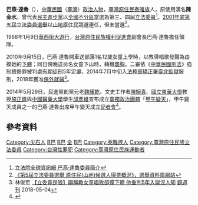 {{Infobox_officeholder
| name = 巴燕·達魯<br/><small>Pa-yen Ta-lu</small>
| image name =巴燕立法委員達魯 (第三屆).jpg
| width = 
| now = 中華民國（台灣）政治人士 
| period = 
| Sex = 男 
| Native place = 
| date of birth = {{Birth date and age|1951|12|16}}
| party = {{Dpp|19px}}
| place of birth = 
| educate = 
*初中畢業
| past = 
*民主進步黨中央黨部組織發展部組訓組組長
*民主進步黨中央黨部原住民族委員會幹事
*台灣原住民族權利促進會副會長
*台灣原住民族憲法運動聯盟
*還我土地運動
*終結吳鳳銅像運動
*救援皺妓1987、1988總指揮
*中華民國台灣原住民部落工作站發展協會
*台灣原住民族自治聯盟
*參加一九九八年國際原住民會議
*第三屆立法委員<br><span style="color: blue;">(1996年-1999年)</span>
*第四屆立法委員<br><span style="color: blue;">(1999年-2002年)</span>
*[[環球電視_(台灣)|環球電視]]董事長
*甲午變天成員
}}
'''巴燕·達魯'''（{{bd|1951年|12月16日|catIdx=B巴}}），[[中華民國|中華民國]]（[[臺灣|臺灣]]）[[政治人物|政治人物]]，[[臺灣原住民|臺灣原住民]][[泰雅族|泰雅族]]人，原使用漢名'''陳金水'''。曾代表[[民主進步黨|民主進步黨]]以[[全國不分區|全國不分區]]當選為第三、四屆[[立法委員|立法委員]]<ref>[http://www.ly.gov.tw/ly/01_introduce/0103_leg/leg_main/leg_ver01_01.jsp?ItemNO=01030100&lgno=00003&stage=4 立法院全球資訊網 巴燕·達魯委員簡介]</ref>。[[2001年中華民國立法委員選舉|2001年底第五屆立法委員選舉]]以[[山地原住民|山地原住民]]競選連任，但未當選<ref>[http://210.69.23.140/vote3.asp?pass1=B2001C0000000000aaa 《第5屆立法委員選舉 原住民(山地)候選人得票概況》，選舉資料庫網站]{{dead link|date=2017年12月 |bot=InternetArchiveBot |fix-attempted=yes }}</ref>。

1988年1月9日[[華西街大遊行|華西街大遊行]]，[[台灣原住民族權利促進會|台灣原住民族權利促進會]]副會長巴燕·達魯擔任領隊。

2010年9月15日，巴燕·達魯開車送部落1名12歲女童上學時，以教導唱歌發聲為由摸她的[[下體|下體]]；同日傍晚送另名女童下山時，藉機[[襲胸|襲胸]]。二審依《[[中華民國刑法|中華民國刑法]]》強制猥褻罪被判處[[有期徒刑|有期徒刑]]5年定讞，2014年7月中旬入[[法務部矯正署臺北監獄|法務部矯正署臺北監獄]]服刑，2018年獲准[[保外就醫|保外就醫]]<ref>林俊宏 [https://www.mirrormedia.mg/story/20180504inv003/ 【立委竟是狼】辯稱教女童唱歌卻摸下體 他重判5年入獄沒人知] {{Wayback|url=https://www.mirrormedia.mg/story/20180504inv003/ |date=20200215060517 }} [[鏡週刊|鏡週刊]] 2018-05-04</ref>。

2014年5月29日，民進黨創黨元老[[魏耀乾|魏耀乾]]、文史工作者[[陳婉真|陳婉真]]、[[國立東華大學|國立東華大學]]教授[[施正鋒|施正鋒]]與[[中國醫藥大學|中國醫藥大學]]學生[[邱彥維|邱彥維]]宣布成立[[臺獨|臺獨]][[政治|政治]][[團體|團體]]「[[甲午變天|甲午變天]]」，甲午變天成員之一的巴燕·達魯出席甲午變天成立[[記者會|記者會]]<ref>{{cite news|author=劉康彥|publisher=[[ETtoday新聞雲|ETtoday新聞雲]]|url=http://www.ettoday.net/news/20140529/362449.htm|title=獨派團體「甲午變天」成立 531總統府前辦轟趴|date=2014-05-29|accessdate=2014-06-01|archive-date=2014-06-02|archive-url=https://web.archive.org/web/20140602200537/http://www.ettoday.net/news/20140529/362449.htm|dead-url=no}}</ref>。

==參考資料==
<div class="references-small">
<references />
</div>
[[Category:尖石人|Category:尖石人]]
[[Category:第三屆立法院立法委員|B巴]]
[[Category:第四屆立法院立法委員|B巴]]
[[Category:民主進步黨籍立法委員|全]]
[[Category:環球電視_(台灣)|B巴]]
[[Category:泰雅族人|Category:泰雅族人]]
[[Category:臺灣原住民族立法委員|Category:臺灣原住民族立法委員]]
[[Category:台灣性罪犯|Category:台灣性罪犯]]
[[Category:臺灣原住民族運動者|Category:臺灣原住民族運動者]]